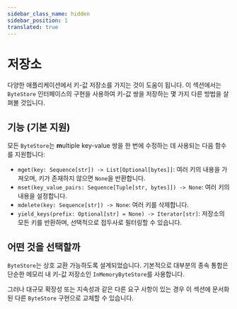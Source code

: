 ```yaml
---
sidebar_class_name: hidden
sidebar_position: 1
translated: true
---
```


# 저장소

다양한 애플리케이션에서 키-값 저장소를 가지는 것이 도움이 됩니다.
이 섹션에서는 `ByteStore` 인터페이스의 구현을 사용하여 키-값 쌍을 저장하는 몇 가지 다른 방법을 살펴볼 것입니다.

## 기능 (기본 지원)

모든 `ByteStore`는 **m**ultiple key-value 쌍을 한 번에 수정하는 데 사용되는 다음 함수를 지원합니다:

- `mget(key: Sequence[str]) -> List[Optional[bytes]]`: 여러 키의 내용을 가져오며, 키가 존재하지 않으면 `None`을 반환합니다.
- `mset(key_value_pairs: Sequence[Tuple[str, bytes]]) -> None`: 여러 키의 내용을 설정합니다.
- `mdelete(key: Sequence[str]) -> None`: 여러 키를 삭제합니다.
- `yield_keys(prefix: Optional[str] = None) -> Iterator[str]`: 저장소의 모든 키를 반환하며, 선택적으로 접두사로 필터링할 수 있습니다.

## 어떤 것을 선택할까

`ByteStore`는 상호 교환 가능하도록 설계되었습니다. 기본적으로 대부분의 종속 통합은 단순한 메모리 내 키-값 저장소인 `InMemoryByteStore`를 사용합니다.

그러나 대규모 확장성 또는 지속성과 같은 다른 요구 사항이 있는 경우 이 섹션에 문서화된 다른 `ByteStore` 구현으로 교체할 수 있습니다.
